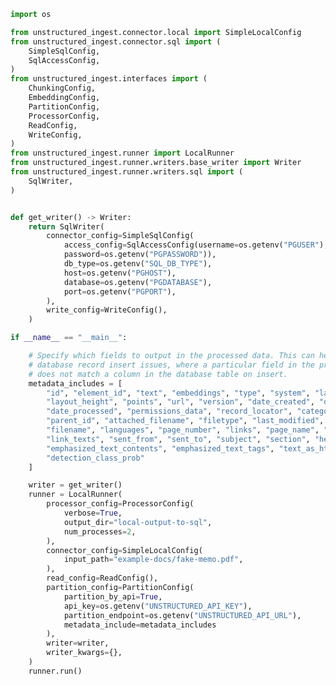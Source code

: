 ```python Python Ingest v1
import os

from unstructured_ingest.connector.local import SimpleLocalConfig
from unstructured_ingest.connector.sql import (
    SimpleSqlConfig,
    SqlAccessConfig,
)
from unstructured_ingest.interfaces import (
    ChunkingConfig,
    EmbeddingConfig,
    PartitionConfig,
    ProcessorConfig,
    ReadConfig,
    WriteConfig,
)
from unstructured_ingest.runner import LocalRunner
from unstructured_ingest.runner.writers.base_writer import Writer
from unstructured_ingest.runner.writers.sql import (
    SqlWriter,
)


def get_writer() -> Writer:
    return SqlWriter(
        connector_config=SimpleSqlConfig(
            access_config=SqlAccessConfig(username=os.getenv("PGUSER"), 
            password=os.getenv("PGPASSWORD")),
            db_type=os.getenv("SQL_DB_TYPE"),
            host=os.getenv("PGHOST"),
            database=os.getenv("PGDATABASE"),
            port=os.getenv("PGPORT"),
        ),
        write_config=WriteConfig(),
    )

if __name__ == "__main__":

    # Specify which fields to output in the processed data. This can help prevent
    # database record insert issues, where a particular field in the processed data
    # does not match a column in the database table on insert.
    metadata_includes = [
        "id", "element_id", "text", "embeddings", "type", "system", "layout_width",
        "layout_height", "points", "url", "version", "date_created", "date_modified",
        "date_processed", "permissions_data", "record_locator", "category_depth",
        "parent_id", "attached_filename", "filetype", "last_modified", "file_directory",
        "filename", "languages", "page_number", "links", "page_name", "link_urls",
        "link_texts", "sent_from", "sent_to", "subject", "section", "header_footer_type",
        "emphasized_text_contents", "emphasized_text_tags", "text_as_html", "regex_metadata",
        "detection_class_prob"
    ]

    writer = get_writer()
    runner = LocalRunner(
        processor_config=ProcessorConfig(
            verbose=True,
            output_dir="local-output-to-sql",
            num_processes=2,
        ),
        connector_config=SimpleLocalConfig(
            input_path="example-docs/fake-memo.pdf",
        ),
        read_config=ReadConfig(),
        partition_config=PartitionConfig(
            partition_by_api=True,
            api_key=os.getenv("UNSTRUCTURED_API_KEY"),
            partition_endpoint=os.getenv("UNSTRUCTURED_API_URL"),
            metadata_include=metadata_includes
        ),
        writer=writer,
        writer_kwargs={},
    )
    runner.run()
```
